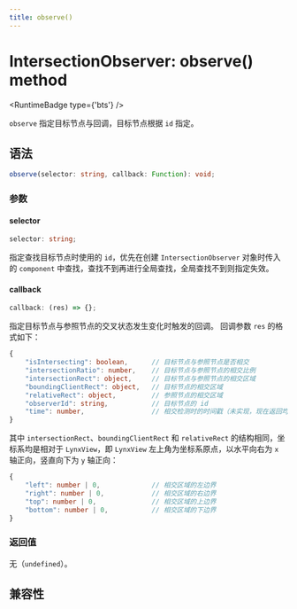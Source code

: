 ```yaml
---
title: observe()
---
```



# IntersectionObserver: observe() method

<RuntimeBadge type={'bts'} />

`observe` 指定目标节点与回调，目标节点根据 `id` 指定。

## 语法

```ts
observe(selector: string, callback: Function): void;
```

### 参数

#### selector

```ts
selector: string;
```

指定查找目标节点时使用的 `id`，优先在创建 `IntersectionObserver` 对象时传入的 `component` 中查找，查找不到再进行全局查找，全局查找不到则指定失效。

#### callback

```ts
callback: (res) => {};
```

指定目标节点与参照节点的交叉状态发生变化时触发的回调。
回调参数 `res` 的格式如下：

```ts
{
    "isIntersecting": boolean,      // 目标节点与参照节点是否相交
    "intersectionRatio": number,    // 目标节点与参照节点的相交比例
    "intersectionRect": object,     // 目标节点与参照节点的相交区域
    "boundingClientRect": object,   // 目标节点的相交区域
    "relativeRect": object,         // 参照节点的相交区域
    "observerId": string,           // 目标节点的 id
    "time": number,                 // 相交检测时的时间戳（未实现，现在返回均为 0）
}
```

其中 `intersectionRect`、`boundingClientRect` 和 `relativeRect` 的结构相同，坐标系均是相对于 `LynxView`，即 `LynxView` 左上角为坐标系原点，以水平向右为 `x` 轴正向，竖直向下为 `y` 轴正向：

```ts
{
    "left": number | 0,             // 相交区域的左边界
    "right": number | 0,            // 相交区域的右边界
    "top": number | 0,              // 相交区域的上边界
    "bottom": number | 0,           // 相交区域的下边界
}
```

### 返回值

无（`undefined`）。

## 兼容性


<LegacyCompatTable metadata="lynx-api/intersection-observer/observe" />
